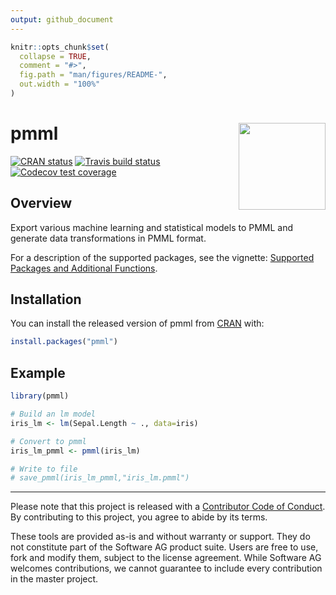 ```yaml
---
output: github_document
---
```


<!-- README.md is generated from README.Rmd. Please edit that file -->

```r
knitr::opts_chunk$set(
  collapse = TRUE,
  comment = "#>",
  fig.path = "man/figures/README-",
  out.width = "100%"
)
```
# pmml <a href='https://CRAN.R-project.org/package=pmml'><img src='man/figures/logo3.png' align="right" height="139" /></a>

<!-- badges: start -->
[![CRAN status](https://www.r-pkg.org/badges/version/pmml)](https://cran.r-project.org/package=pmml)
[![Travis build status](https://travis-ci.org/SoftwareAG/r-pmml.svg?branch=master)](https://travis-ci.org/SoftwareAG/r-pmml)
[![Codecov test coverage](https://codecov.io/gh/SoftwareAG/r-pmml/branch/master/graph/badge.svg)](https://codecov.io/gh/SoftwareAG/r-pmml?branch=master)
<!-- badges: end -->

## Overview

Export various machine learning and statistical models to PMML and generate data transformations in PMML format.

For a description of the supported packages, see the vignette: [Supported Packages and Additional Functions](https://softwareag.github.io/r-pmml/articles/packages_and_functions.html).

## Installation

You can install the released version of pmml from [CRAN](https://CRAN.R-project.org/package=pmml) with:

``` r
install.packages("pmml")
```

## Example

```r
library(pmml)

# Build an lm model
iris_lm <- lm(Sepal.Length ~ ., data=iris)

# Convert to pmml
iris_lm_pmml <- pmml(iris_lm)

# Write to file
# save_pmml(iris_lm_pmml,"iris_lm.pmml")
```

---
Please note that this project is released with a [Contributor Code of Conduct](https://github.com/SoftwareAG/r-pmml/blob/master/.github/CODE_OF_CONDUCT.md). By contributing to this project, you agree to abide by its terms.


These tools are provided as-is and without warranty or support. They do not constitute part of the Software AG product suite. Users are free to use, fork and modify them, subject to the license agreement. While Software AG welcomes contributions, we cannot guarantee to include every contribution in the master project.
